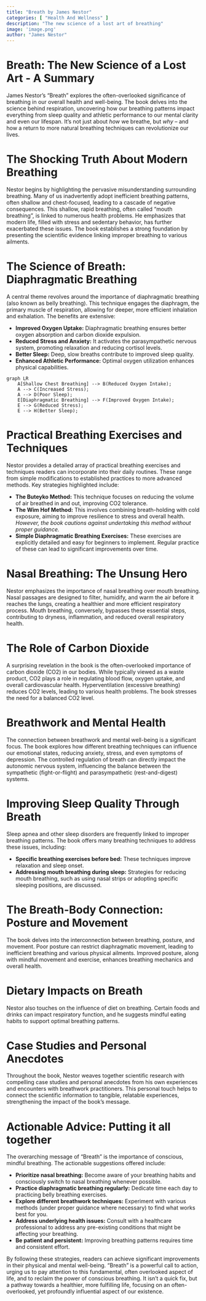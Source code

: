 ```yaml
---
title: "Breath by James Nestor"
categories: [ "Health And Wellness" ]
description: "The new science of a lost art of breathing"
image: 'image.png'
author: "James Nestor"
---
```

# Breath: The New Science of a Lost Art - A Summary

James Nestor's "Breath" explores the often-overlooked significance of breathing in our overall health and well-being.  The book delves into the science behind respiration, uncovering how our breathing patterns impact everything from sleep quality and athletic performance to our mental clarity and even our lifespan. It's not just about *how* we breathe, but *why* – and how a return to more natural breathing techniques can revolutionize our lives.

# The Shocking Truth About Modern Breathing

Nestor begins by highlighting the pervasive misunderstanding surrounding breathing.  Many of us inadvertently adopt inefficient breathing patterns, often shallow and chest-focused, leading to a cascade of negative consequences.  This shallow, rapid breathing, often called "mouth breathing", is linked to numerous health problems.  He emphasizes that modern life, filled with stress and sedentary behavior, has further exacerbated these issues.  The book establishes a strong foundation by presenting the scientific evidence linking improper breathing to various ailments.

# The Science of Breath: Diaphragmatic Breathing

A central theme revolves around the importance of diaphragmatic breathing (also known as belly breathing). This technique engages the diaphragm, the primary muscle of respiration, allowing for deeper, more efficient inhalation and exhalation.  The benefits are extensive:

* **Improved Oxygen Uptake:** Diaphragmatic breathing ensures better oxygen absorption and carbon dioxide expulsion.
* **Reduced Stress and Anxiety:**  It activates the parasympathetic nervous system, promoting relaxation and reducing cortisol levels.
* **Better Sleep:** Deep, slow breaths contribute to improved sleep quality.
* **Enhanced Athletic Performance:**  Optimal oxygen utilization enhances physical capabilities.

```mermaid
graph LR
    A[Shallow Chest Breathing] --> B(Reduced Oxygen Intake);
    A --> C(Increased Stress);
    A --> D(Poor Sleep);
    E[Diaphragmatic Breathing] --> F(Improved Oxygen Intake);
    E --> G(Reduced Stress);
    E --> H(Better Sleep);
```

# Practical Breathing Exercises and Techniques

Nestor provides a detailed array of practical breathing exercises and techniques readers can incorporate into their daily routines.  These range from simple modifications to established practices to more advanced methods.  Key strategies highlighted include:

* **The Buteyko Method:** This technique focuses on reducing the volume of air breathed in and out, improving CO2 tolerance.
* **The Wim Hof Method:** This involves combining breath-holding with cold exposure, aiming to improve resilience to stress and overall health.  *However, the book cautions against undertaking this method without proper guidance.*
* **Simple Diaphragmatic Breathing Exercises:**  These exercises are explicitly detailed and easy for beginners to implement.  Regular practice of these can lead to significant improvements over time.


# Nasal Breathing: The Unsung Hero

Nestor emphasizes the importance of nasal breathing over mouth breathing. Nasal passages are designed to filter, humidify, and warm the air before it reaches the lungs, creating a healthier and more efficient respiratory process.  Mouth breathing, conversely, bypasses these essential steps, contributing to dryness, inflammation, and reduced overall respiratory health.

# The Role of Carbon Dioxide

A surprising revelation in the book is the often-overlooked importance of carbon dioxide (CO2) in our bodies. While typically viewed as a waste product, CO2 plays a role in regulating blood flow, oxygen uptake, and overall cardiovascular health. Hyperventilation (excessive breathing) reduces CO2 levels, leading to various health problems. The book stresses the need for a balanced CO2 level.

# Breathwork and Mental Health

The connection between breathwork and mental well-being is a significant focus.  The book explores how different breathing techniques can influence our emotional states, reducing anxiety, stress, and even symptoms of depression.  The controlled regulation of breath can directly impact the autonomic nervous system, influencing the balance between the sympathetic (fight-or-flight) and parasympathetic (rest-and-digest) systems.

# Improving Sleep Quality Through Breath

Sleep apnea and other sleep disorders are frequently linked to improper breathing patterns.  The book offers many breathing techniques to address these issues, including:

* **Specific breathing exercises before bed:** These techniques improve relaxation and sleep onset.
* **Addressing mouth breathing during sleep:**  Strategies for reducing mouth breathing, such as using nasal strips or adopting specific sleeping positions, are discussed.

# The Breath-Body Connection: Posture and Movement

The book delves into the interconnection between breathing, posture, and movement.  Poor posture can restrict diaphragmatic movement, leading to inefficient breathing and various physical ailments.  Improved posture, along with mindful movement and exercise, enhances breathing mechanics and overall health.

# Dietary Impacts on Breath

Nestor also touches on the influence of diet on breathing. Certain foods and drinks can impact respiratory function, and he suggests mindful eating habits to support optimal breathing patterns.

# Case Studies and Personal Anecdotes

Throughout the book, Nestor weaves together scientific research with compelling case studies and personal anecdotes from his own experiences and encounters with breathwork practitioners. This personal touch helps to connect the scientific information to tangible, relatable experiences, strengthening the impact of the book's message.

# Actionable Advice:  Putting it all together

The overarching message of "Breath" is the importance of conscious, mindful breathing. The actionable suggestions offered include:

* **Prioritize nasal breathing:**  Become aware of your breathing habits and consciously switch to nasal breathing whenever possible.
* **Practice diaphragmatic breathing regularly:**  Dedicate time each day to practicing belly breathing exercises.
* **Explore different breathwork techniques:**  Experiment with various methods (under proper guidance where necessary) to find what works best for you.
* **Address underlying health issues:**  Consult with a healthcare professional to address any pre-existing conditions that might be affecting your breathing.
* **Be patient and persistent:**  Improving breathing patterns requires time and consistent effort.

By following these strategies, readers can achieve significant improvements in their physical and mental well-being.  "Breath" is a powerful call to action, urging us to pay attention to this fundamental, often overlooked aspect of life, and to reclaim the power of conscious breathing.  It isn't a quick fix, but a pathway towards a healthier, more fulfilling life, focusing on an often-overlooked, yet profoundly influential aspect of our existence.

